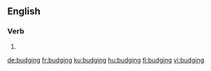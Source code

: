 ==English==

===Verb===
{{head|en|present participle}}

# {{present participle of|budge|lang=en|nocat=1}}

[[de:budging]]
[[fr:budging]]
[[ku:budging]]
[[hu:budging]]
[[fi:budging]]
[[vi:budging]]